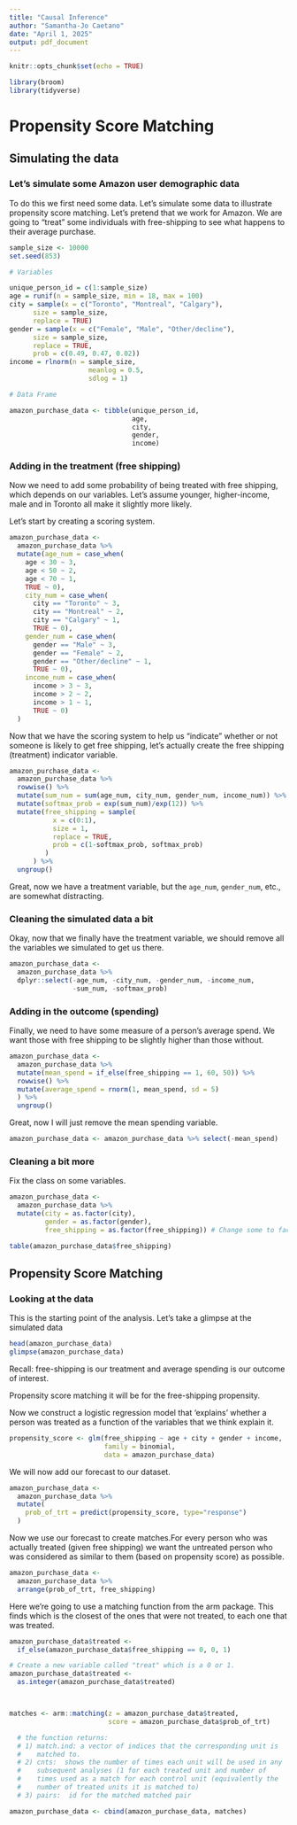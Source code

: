 ```yaml
---
title: "Causal Inference"
author: "Samantha-Jo Caetano"
date: "April 1, 2025"
output: pdf_document
---
```


```r
knitr::opts_chunk$set(echo = TRUE)
```

```r
library(broom)
library(tidyverse)
```

# Propensity Score Matching

## Simulating the data

### Let's simulate some Amazon user demographic data

To do this we first need some data. Let's simulate some data to illustrate propensity score matching. Let's pretend that we work for Amazon. We are going to "treat" some individuals with free-shipping to see what happens to their average purchase.

```r
sample_size <- 10000
set.seed(853)

# Variables

unique_person_id = c(1:sample_size)
age = runif(n = sample_size, min = 18, max = 100)
city = sample(x = c("Toronto", "Montreal", "Calgary"),
      size = sample_size,
      replace = TRUE)
gender = sample(x = c("Female", "Male", "Other/decline"),
      size = sample_size,
      replace = TRUE,
      prob = c(0.49, 0.47, 0.02))
income = rlnorm(n = sample_size,
                    meanlog = 0.5, 
                    sdlog = 1)

# Data Frame

amazon_purchase_data <- tibble(unique_person_id,
                               age,
                               city,
                               gender,
                               income)

```


### Adding in the treatment (free shipping)

Now we need to add some probability of being treated with free shipping, which depends on our variables. Let's assume younger, higher-income, male and in Toronto all make it slightly more likely.

Let's start by creating a scoring system.

```r
amazon_purchase_data <-
  amazon_purchase_data %>% 
  mutate(age_num = case_when(
    age < 30 ~ 3,
    age < 50 ~ 2,
    age < 70 ~ 1,
    TRUE ~ 0),
    city_num = case_when(
      city == "Toronto" ~ 3,
      city == "Montreal" ~ 2,
      city == "Calgary" ~ 1,
      TRUE ~ 0),
    gender_num = case_when(
      gender == "Male" ~ 3,
      gender == "Female" ~ 2,
      gender == "Other/decline" ~ 1,
      TRUE ~ 0),
    income_num = case_when(
      income > 3 ~ 3,
      income > 2 ~ 2,
      income > 1 ~ 1,
      TRUE ~ 0)
  )

```

Now that we have the scoring system to help us "indicate" whether or not someone is likely to get free shipping, let's actually create the free shipping (treatment) indicator variable.

```r
amazon_purchase_data <- 
  amazon_purchase_data %>% 
  rowwise() %>% 
  mutate(sum_num = sum(age_num, city_num, gender_num, income_num)) %>% 
  mutate(softmax_prob = exp(sum_num)/exp(12)) %>% 
  mutate(free_shipping = sample(
           x = c(0:1),
           size = 1,
           replace = TRUE,
           prob = c(1-softmax_prob, softmax_prob)
         ) 
      ) %>% 
  ungroup()
```

Great, now we have a treatment variable, but the `age_num`, `gender_num`, etc., are somewhat distracting.


### Cleaning the simulated data a bit

Okay, now that we finally have the treatment variable, we should remove all the variables we simulated to get us there.

```r
amazon_purchase_data <-
  amazon_purchase_data %>% 
  dplyr::select(-age_num, -city_num, -gender_num, -income_num, 
                -sum_num, -softmax_prob)

```


### Adding in the outcome (spending)

Finally, we need to have some measure of a person's  average spend. We want those with free shipping to be slightly higher than those without.

```r
amazon_purchase_data <-
  amazon_purchase_data %>% 
  mutate(mean_spend = if_else(free_shipping == 1, 60, 50)) %>% 
  rowwise() %>% 
  mutate(average_spend = rnorm(1, mean_spend, sd = 5)
  ) %>% 
  ungroup()
```

Great, now I will just remove the mean spending variable.

```r
amazon_purchase_data <- amazon_purchase_data %>% select(-mean_spend)
```

### Cleaning a bit more

Fix the class on some variables.

```r
amazon_purchase_data <-
  amazon_purchase_data %>% 
  mutate(city = as.factor(city), 
         gender = as.factor(gender), 
         free_shipping = as.factor(free_shipping)) # Change some to factors

table(amazon_purchase_data$free_shipping)
```

## Propensity Score Matching

### Looking at the data

This is the starting point of the analysis. Let's take a glimpse at the simulated data

```r
head(amazon_purchase_data)
glimpse(amazon_purchase_data)
```
 
Recall: free-shipping is our treatment and average spending is our outcome of interest.

Propensity score matching it will be for the free-shipping propensity.

Now we construct a logistic regression model that 'explains' whether a person was treated as a function of the variables that we think explain it.

```r
propensity_score <- glm(free_shipping ~ age + city + gender + income, 
                        family = binomial,
                        data = amazon_purchase_data)
```

We will now add our forecast to our dataset.


```r
amazon_purchase_data <- 
  amazon_purchase_data %>% 
  mutate(
    prob_of_trt = predict(propensity_score, type="response")
  ) 
```

Now we use our forecast to create matches.For every person who was actually treated (given free shipping) we want the untreated person who was considered as similar to them (based on propensity score) as possible.

```r
amazon_purchase_data <- 
  amazon_purchase_data %>% 
  arrange(prob_of_trt, free_shipping)
```

Here we're going to use a matching function from the arm package. This finds which is the closest of the ones that were not treated, to each one that was treated.

```r
amazon_purchase_data$treated <- 
  if_else(amazon_purchase_data$free_shipping == 0, 0, 1)

# Create a new variable called "treat" which is a 0 or 1.
amazon_purchase_data$treated <- 
  as.integer(amazon_purchase_data$treated)



matches <- arm::matching(z = amazon_purchase_data$treated, 
                         score = amazon_purchase_data$prob_of_trt)

  # the function returns:                 
  # 1) match.ind: a vector of indices that the corresponding unit is  
  #    matched to.   
  # 2) cnts:  shows the number of times each unit will be used in any 
  #    subsequent analyses (1 for each treated unit and number of     
  #    times used as a match for each control unit (equivalently the  
  #    number of treated units it is matched to)                      
  # 3) pairs:  id for the matched matched pair 

amazon_purchase_data <- cbind(amazon_purchase_data, matches)
```






